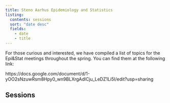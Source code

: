 ```yaml
---
title: Steno Aarhus Epidemiology and Statistics
listing:
  contents: sessions
  sort: "date desc"
  fields:
    - date
    - title
---
```


For those curious and interested, we have compiled a list of topics for the Epi&Stat meetings throughout the spring. You can find them at the following link:

https://docs.google.com/document/d/1-yOO2sNzuwRsm8Hpy0_wn9BLXrgAdlCju_LeDZ1Li5I/edit?usp=sharing

## Sessions

